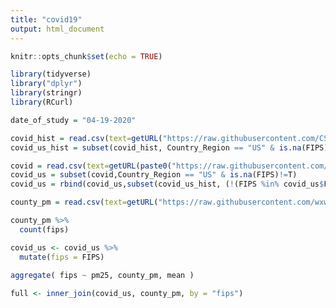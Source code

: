 ```yaml
---
title: "covid19"
output: html_document
---
```


```r
knitr::opts_chunk$set(echo = TRUE)
```

```r
library(tidyverse)
library("dplyr")
library(stringr)
library(RCurl)
```
```r
date_of_study = "04-19-2020"

covid_hist = read.csv(text=getURL("https://raw.githubusercontent.com/CSSEGISandData/COVID-19/master/csse_covid_19_data/csse_covid_19_daily_reports/03-30-2020.csv"))
covid_us_hist = subset(covid_hist, Country_Region == "US" & is.na(FIPS)==F)

covid = read.csv(text=getURL(paste0("https://raw.githubusercontent.com/CSSEGISandData/COVID-19/master/csse_covid_19_data/csse_covid_19_daily_reports/",date_of_study,".csv")))
covid_us = subset(covid,Country_Region == "US" & is.na(FIPS)!=T)
covid_us = rbind(covid_us,subset(covid_us_hist, (!(FIPS %in% covid_us$FIPS))  & Confirmed == 0 & Deaths == 0 & is.na(FIPS)==F))

county_pm = read.csv(text=getURL("https://raw.githubusercontent.com/wxwx1993/PM_COVID/master/Data/county_pm25.csv"))

```

```r
county_pm %>%
  count(fips)

covid_us <- covid_us %>%
  mutate(fips = FIPS)

aggregate( fips ~ pm25, county_pm, mean )
  
full <- inner_join(covid_us, county_pm, by = "fips")
```

